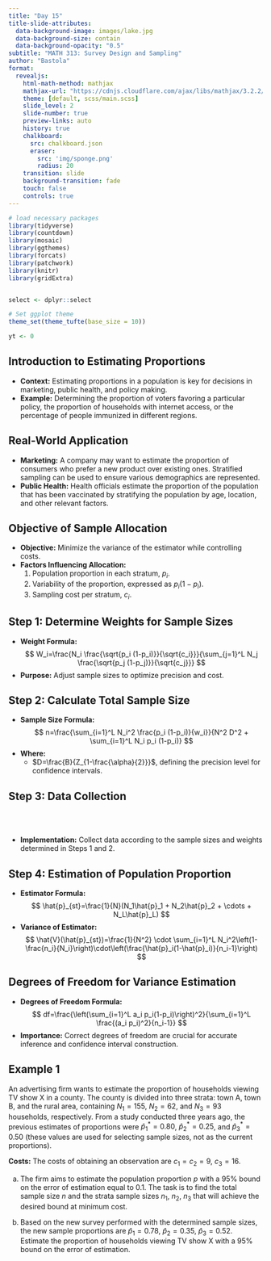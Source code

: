 ```yaml
---
title: "Day 15"
title-slide-attributes:
  data-background-image: images/lake.jpg
  data-background-size: contain
  data-background-opacity: "0.5"
subtitle: "MATH 313: Survey Design and Sampling"
author: "Bastola"
format:
  revealjs:
    html-math-method: mathjax
    mathjax-url: "https://cdnjs.cloudflare.com/ajax/libs/mathjax/3.2.2/MathJax.js"
    theme: [default, scss/main.scss]
    slide_level: 2
    slide-number: true
    preview-links: auto
    history: true
    chalkboard: 
      src: chalkboard.json
      eraser:
        src: 'img/sponge.png'
        radius: 20
    transition: slide
    background-transition: fade    
    touch: false
    controls: true
---
```


```r
# load necessary packages
library(tidyverse)
library(countdown)
library(mosaic)
library(ggthemes)
library(forcats)
library(patchwork)
library(knitr)
library(gridExtra)


select <- dplyr::select

# Set ggplot theme
theme_set(theme_tufte(base_size = 10))

yt <- 0
```

## Introduction to Estimating Proportions {.font80}

::: cle15
- **Context:** Estimating proportions in a population is key for decisions in marketing, public health, and policy making.
- **Example:** Determining the proportion of voters favoring a particular policy, the proportion of households with internet access, or the percentage of people immunized in different regions.
:::

## Real-World Application {.font80}

::: cle13
- **Marketing:** A company may want to estimate the proportion of consumers who prefer a new product over existing ones. Stratified sampling can be used to ensure various demographics are represented.
- **Public Health:** Health officials estimate the proportion of the population that has been vaccinated by stratifying the population by age, location, and other relevant factors.
:::

## Objective of Sample Allocation {.font80}

::: cle13
- **Objective:** Minimize the variance of the estimator while controlling costs.
- **Factors Influencing Allocation:** 
  1. Population proportion in each stratum, $p_i$.
  2. Variability of the proportion, expressed as $p_i(1-p_i)$.
  3. Sampling cost per stratum, $c_i$.
:::

## Step 1: Determine Weights for Sample Sizes {.font70}

::: cle6
- **Weight Formula:**
  $$
  W_i=\frac{N_i \frac{\sqrt{p_i (1-p_i)}}{\sqrt{c_i}}}{\sum_{j=1}^L N_j \frac{\sqrt{p_j (1-p_j)}}{\sqrt{c_j}}}
  $$
- **Purpose:** Adjust sample sizes to optimize precision and cost.
:::

## Step 2: Calculate Total Sample Size {.font80}

::: cle12
- **Sample Size Formula:**
  $$
  n=\frac{\sum_{i=1}^L N_i^2 \frac{p_i (1-p_i)}{w_i}}{N^2 D^2 + \sum_{i=1}^L N_i p_i (1-p_i)}
  $$
- **Where:**
  - $D=\frac{B}{Z_{1-\frac{\alpha}{2}}}$, defining the precision level for confidence intervals.
:::

## Step 3: Data Collection {.font80}

<br>
<br>

::: cle11
- **Implementation:** Collect data according to the sample sizes and weights determined in Steps 1 and 2.
:::

## Step 4: Estimation of Population Proportion {.font80}

::: cle11
- **Estimator Formula:**
  $$
  \hat{p}_{st}=\frac{1}{N}(N_1\hat{p}_1 + N_2\hat{p}_2 + \cdots + N_L\hat{p}_L)
  $$
- **Variance of Estimator:**
  $$
  \hat{V}(\hat{p}_{st})=\frac{1}{N^2} \cdot \sum_{i=1}^L N_i^2\left(1-\frac{n_i}{N_i}\right)\cdot\left(\frac{\hat{p}_i(1-\hat{p}_i)}{n_i-1}\right)
  $$
:::

## Degrees of Freedom for Variance Estimation {.font80}

::: cle11
- **Degrees of Freedom Formula:**
  $$
  df=\frac{\left(\sum_{i=1}^L a_i p_i(1-p_i)\right)^2}{\sum_{i=1}^L \frac{(a_i p_i)^2}{n_i-1}}
  $$
- **Importance:** Correct degrees of freedom are crucial for accurate inference and confidence interval construction.
:::


## Example 1 {.font60}

::: blockquote

An advertising firm wants to estimate the proportion of households viewing TV show X in a county. The county is divided into three strata: town A, town B, and the rural area, containing $N_1=155$, $N_2=62$, and $N_3=93$ households, respectively. From a study conducted three years ago, the previous estimates of proportions were $\hat{p}_1^*=0.80$, $\hat{p}_2^*=0.25$, and $\hat{p}_3^*=0.50$ (these values are used for selecting sample sizes, not as the current proportions).

**Costs:** The costs of obtaining an observation are $c_1=c_2=9$, $c_3=16$.

a. The firm aims to estimate the population proportion $p$ with a 95% bound on the error of estimation equal to 0.1. The task is to find the total sample size $n$ and the strata sample sizes $n_1$, $n_2$, $n_3$ that will achieve the desired bound at minimum cost.

b. Based on the new survey performed with the determined sample sizes, the new sample proportions are $\hat{p}_1=0.78$, $\hat{p}_2=0.35$, $\hat{p}_3=0.52$. Estimate the proportion of households viewing TV show X with a 95% bound on the error of estimation.

:::



##



##

